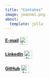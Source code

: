 ---
title: "Contatos"
image: jeanne1.png
about:
  template: jolla
---

<html>

<body>

<p>

<h4>

::: {style="text-align:left"}
️[E-mail](mailto:jfranco.jraf@gmail.com) <img src="https://img.icons8.com/ios-filled/512/apple-mail.png" alt="Jeanne-HTML" align="center" height="24" width="24"/>
:::

</h4>

</p>

</body>

</html>

<html>

<body>

<div style="text-align:left">

<p>

<h4>

::: {style="text-align:left"}
[LinkedIn](https://www.linkedin.com/in/francojra/) <img src="https://img.icons8.com/ios-glyphs/512/linkedin-circled.png" alt="Jeanne-HTML" align="center" height="26" width="26"/>
:::

</p>

</h4>

</div style="text-align:left">

</body>

</html>

<html>

<body>

<div style="text-align:left">

<p>

<h4>

::: {style="text-align:left"}
[GitHub](https://github.com/francojra) <img src="https://img.icons8.com/ios-glyphs/512/github.png" alt="Jeanne-HTML" align="center" height="26" width="26"/>
:::

</p>

</h4>

</div style="text-align:left">

</body>

</html>
